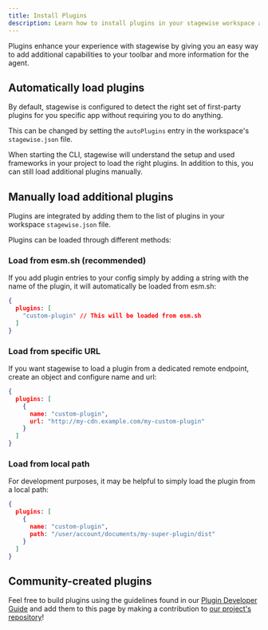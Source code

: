 ```yaml
---
title: Install Plugins
description: Learn how to install plugins in your stagewise workspace and enhance the functionality.
---
```


Plugins enhance your experience with stagewise by giving you an easy way to add additional capabilities to your toolbar and more information for the agent.


## Automatically load plugins

By default, stagewise is configured to detect the right set of first-party plugins for you specific app without requiring you to do anything.

This can be changed by setting the `autoPlugins` entry in the workspace's `stagewise.json` file.

When starting the CLI, stagewise will understand the setup and used frameworks in your project to load the right plugins. In addition to this, you can still load additional plugins manually.

## Manually load additional plugins

Plugins are integrated by adding them to the list of plugins in your workspace `stagewise.json` file.

Plugins can be loaded through different methods:

### Load from esm.sh (recommended)

If you add plugin entries to your config simply by adding a string with the name of the plugin, it will automatically be loaded from esm.sh:

```json
{
  plugins: [
    "custom-plugin" // This will be loaded from esm.sh
  ]
}
```

### Load from specific URL

If you want stagewise to load a plugin from a dedicated remote endpoint, create an object and configure name and url:

```json
{
  plugins: [
    {
      name: "custom-plugin",
      url: "http://my-cdn.example.com/my-custom-plugin"
    }
  ]
}
```

### Load from local path

For development purposes, it may be helpful to simply load the plugin from a local path:

```json
{
  plugins: [
    {
      name: "custom-plugin",
      path: "/user/account/documents/my-super-plugin/dist"
    }
  ]
}
```


## Community-created plugins

Feel free to build plugins using the guidelines found in our [Plugin Developer Guide](/docs/developer-guides/build-plugins)
and add them to this page by making a contribution to [our project's repository](https://github.com/stagewise-io/stagewise)!